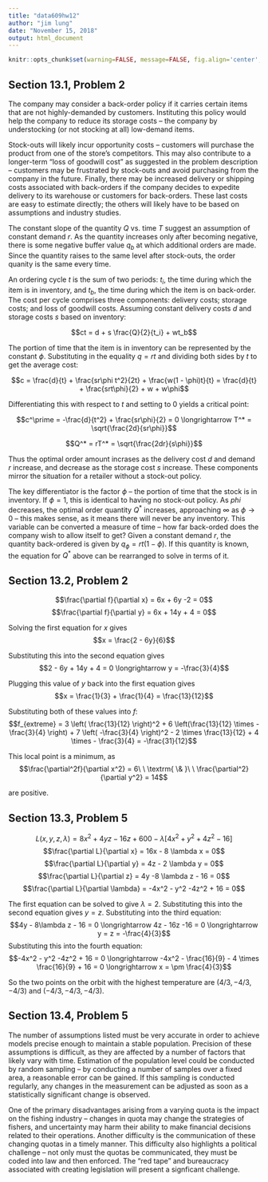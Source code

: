 ```yaml
---
title: "data609hw12"
author: "jim lung"
date: "November 15, 2018"
output: html_document
---
```


```r
knitr::opts_chunk$set(warning=FALSE, message=FALSE, fig.align='center', comment=NA, echo=FALSE)
```

## Section 13.1, Problem 2
The company may consider a back-order policy if it carries certain items that are not highly-demanded by customers.  Instituting this policy would help the company to reduce its storage costs -- the company by understocking (or not stocking at all) low-demand items.

Stock-outs will likely incur opportunity costs -- customers will purchase the product from one of the store's competitors.  This may also contribute to a longer-term "loss of goodwill cost" as suggested in the problem description -- customers may be frustrated by stock-outs and avoid purchasing from the company in the future.  Finally, there may be increased delivery or shipping costs associated with back-orders if the company decides to expedite delivery to its warehouse or customers for back-orders.  These last costs are easy to estimate directly; the others will likely have to be based on assumptions and industry studies.

The constant slope of the quantity $Q$ vs. time $T$ suggest an assumption of constant demand $r$.  As the quantity increases only after becoming negative, there is some negative buffer value $q_b$ at which additional orders are made.  Since the quantity raises to the same level after stock-outs, the order quanity is the same every time.

An ordering cycle $t$ is the sum of two periods: $t_i$, the time during which the item is in inventory, and $t_b$, the time during which the item is on back-order.  The cost per cycle comprises three components: delivery costs; storage costs; and loss of goodwill costs.  Assuming constant delivery costs $d$ and storage costs $s$ based on inventory:

$$ct = d + s \frac{Q}{2}{t_i} + wt_b$$

The portion of time that the item is in inventory can be represented by the constant $\phi$.  Substituting in the equality $q = rt$ and dividing both sides by $t$ to get the average cost:

$$c = \frac{d}{t} + \frac{sr\phi t^2}{2t} + \frac{w(1 - \phi)t}{t} = \frac{d}{t} + \frac{srt\phi}{2} + w + w\phi$$

Differentiating this with respect to $t$ and setting to 0 yields a critical point:

$$c^\prime = -\frac{d}{t^2} + \frac{sr\phi}{2} = 0 \longrightarrow T^* = \sqrt{\frac{2d}{sr\phi}}$$


$$Q^* = rT^* = \sqrt{\frac{2dr}{s\phi}}$$

Thus the optimal order amount incrases as the delivery cost $d$ and demand $r$ increase, and decrease as the storage cost $s$ increase.  These components mirror the situation for a retailer without a stock-out policy.

The key differentiator is the factor $\phi$ -- the portion of time that the stock is in inventory.  If $\phi = 1$, this is identical to having no stock-out policy.  As $phi$ decreases, the optimal order quantity $Q^*$ increases, approaching $\infty$ as $\phi \to 0$ -- this makes sense, as it means there will never be any inventory.
This variable can be converted a measure of time -- how far back-orded does the company wish to allow itself to get?  Given a constant demand $r$, the quantity back-ordered is given by $q_\phi =rt(1-\phi)$.  If this quantity is known, the equation for $Q^*$ above can be rearranged to solve in terms of it.


## Section 13.2, Problem 2
$$\frac{\partial f}{\partial x} = 6x + 6y -2 = 0$$
$$\frac{\partial f}{\partial y} = 6x + 14y + 4 = 0$$

Solving the first equation for $x$ gives $$x = \frac{2 - 6y}{6}$$

Substituting this into the second equation gives $$2 - 6y + 14y + 4 = 0 \longrightarrow y = -\frac{3}{4}$$

Plugging this value of $y$ back into the first equation gives $$x = \frac{1}{3} + \frac{1}{4} = \frac{13}{12}$$

Substituting both of these values into $f$:
$$f_{extreme} = 3 \left( \frac{13}{12} \right)^2 + 6 \left(\frac{13}{12} \times -\frac{3}{4} \right) + 7 \left( -\frac{3}{4} \right)^2 - 2 \times \frac{13}{12} + 4 \times - \frac{3}{4} = -\frac{31}{12}$$

This local point is a minimum, as
$$\frac{\partial^2f}{\partial x^2} = 6\ \ \textrm{ \& }\ \ \frac{\partial^2}{\partial y^2} = 14$$

are positive.


## Section 13.3, Problem 5
$$L(x, y, z, \lambda) = 8x^2 + 4yz -16z + 600 - \lambda \left[ 4x^2 + y^2 + 4z^2 - 16 \right]$$
$$\frac{\partial L}{\partial x} = 16x - 8 \lambda x = 0$$
$$\frac{\partial L}{\partial y} = 4z - 2 \lambda y = 0$$
$$\frac{\partial L}{\partial z} = 4y -8 \lambda z - 16 = 0$$
$$\frac{\partial L}{\partial \lambda} = -4x^2 - y^2 -4z^2 + 16 = 0$$

The first equation can be solved to give $\lambda = 2$.  Substituting this into the second equation gives $y = z$.  Substituting into the third equation:
$$4y - 8\lambda z - 16 = 0 \longrightarrow 4z - 16z -16 = 0 \longrightarrow y = z = -\frac{4}{3}$$
Substituting this into the fourth equation:
$$-4x^2 - y^2 -4z^2 + 16 = 0 \longrightarrow -4x^2 - \frac{16}{9} - 4 \times \frac{16}{9} + 16 = 0 \longrightarrow x = \pm \frac{4}{3}$$

So the two points on the orbit with the highest temperature are $(4/3, -4/3, -4/3)$ and $(-4/3, -4/3, -4/3)$.


## Section 13.4, Problem 5
The number of assumptions listed must be very accurate in order to achieve models precise enough to maintain a stable population.  Precision of these assumptions is difficult, as they are affected by a number of factors that likely vary with time.  Estimation of the population level could be conducted by random sampling -- by conducting a number of samples over a fixed area, a reasonable error can be gained.  If this sampling is conducted regularly, any changes in the measurement can be adjusted as soon as a statistically significant change is observed.

One of the primary disadvantages arising from a varying quota is the impact on the fishing industry -- changes in quota may change the strategies of fishers, and uncertainty may harm their ability to make financial decisions related to their operations.  Another difficulty is the communication of these changing quotas in a timely manner.  This difficulty also highlights a political challenge -- not only must the quotas be communicated, they must be coded into law and then enforced.  The "red tape" and bureaucracy associated with creating legislation will present a signficant challenge.
